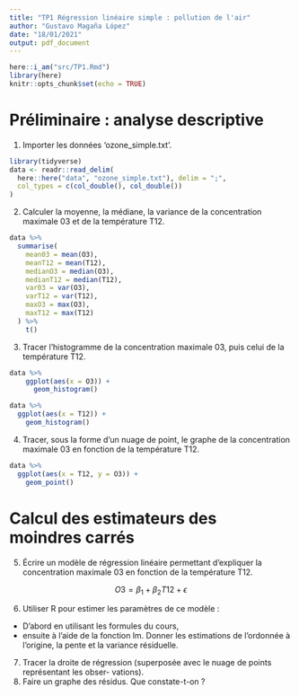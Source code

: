 ```yaml
---
title: "TP1 Régression linéaire simple : pollution de l'air"
author: "Gustavo Magaña López"
date: "18/01/2021"
output: pdf_document
---
```


```r
here::i_am("src/TP1.Rmd")
library(here)
knitr::opts_chunk$set(echo = TRUE)
```


# Préliminaire : analyse descriptive

1. Importer les données ‘ozone_simple.txt’.
```r
library(tidyverse)
data <- readr::read_delim(
  here::here("data", "ozone_simple.txt"), delim = ";", 
  col_types = c(col_double(), col_double())
)
```

2. Calculer la moyenne, la médiane, la variance de la concentration maximale 03 et de la
température T12.
```r
data %>%
  summarise(
    mean03 = mean(O3),
    meanT12 = mean(T12),
    medianO3 = median(O3),
    medianT12 = median(T12),
    var03 = var(O3),
    varT12 = var(T12),
    maxO3 = max(O3),
    maxT12 = max(T12)
  ) %>%
    t()
```


3. Tracer l’histogramme de la concentration maximale 03, puis celui de la température T12.
```r
data %>%
    ggplot(aes(x = O3)) +
      geom_histogram()

data %>%
  ggplot(aes(x = T12)) +
    geom_histogram()
```

4. Tracer, sous la forme d’un nuage de point, le graphe de la concentration maximale 03 en
fonction de la température T12.
```r
data %>%
  ggplot(aes(x = T12, y = O3)) +
    geom_point()
```


# Calcul des estimateurs des moindres carrés
5. Écrire un modèle de régression linéaire permettant d’expliquer la 
concentration maximale 03 en fonction de la température T12.

$$
O3 = \beta_{1} + \beta_{2}T12 + \epsilon
$$

6. Utiliser R pour estimer les paramètres de ce modèle :
  * D'abord en utilisant les formules du cours,
  * ensuite à l’aide de la fonction lm.
Donner les estimations de l’ordonnée à l’origine, la pente et la variance résiduelle.
7. Tracer la droite de régression (superposée avec le nuage de points représentant les obser-
vations).
8. Faire un graphe des résidus. Que constate-t-on ?